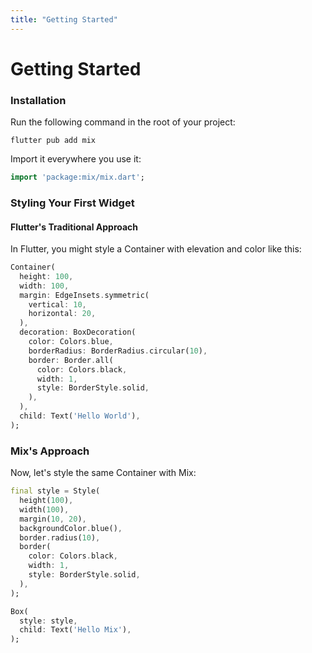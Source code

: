 ```yaml
---
title: "Getting Started"
---
```



# Getting Started

<Steps>

### Installation

Run the following command in the root of your project:

```
flutter pub add mix
```

Import it everywhere you use it:

```dart
import 'package:mix/mix.dart';
```

### Styling Your First Widget

#### Flutter's Traditional Approach

In Flutter, you might style a Container with elevation and color like this:

```dart
Container(
  height: 100,
  width: 100,
  margin: EdgeInsets.symmetric(
    vertical: 10,
    horizontal: 20,
  ),
  decoration: BoxDecoration(
    color: Colors.blue,
    borderRadius: BorderRadius.circular(10),
    border: Border.all(
      color: Colors.black,
      width: 1,
      style: BorderStyle.solid,
    ),
  ),
  child: Text('Hello World'),
);
```

### Mix's Approach

Now, let's style the same Container with Mix:

```dart
final style = Style(
  height(100),
  width(100),
  margin(10, 20),
  backgroundColor.blue(),
  border.radius(10),
  border(
    color: Colors.black,
    width: 1,
    style: BorderStyle.solid,
  ),
);

Box(
  style: style,
  child: Text('Hello Mix'),
);
```

</Steps>
